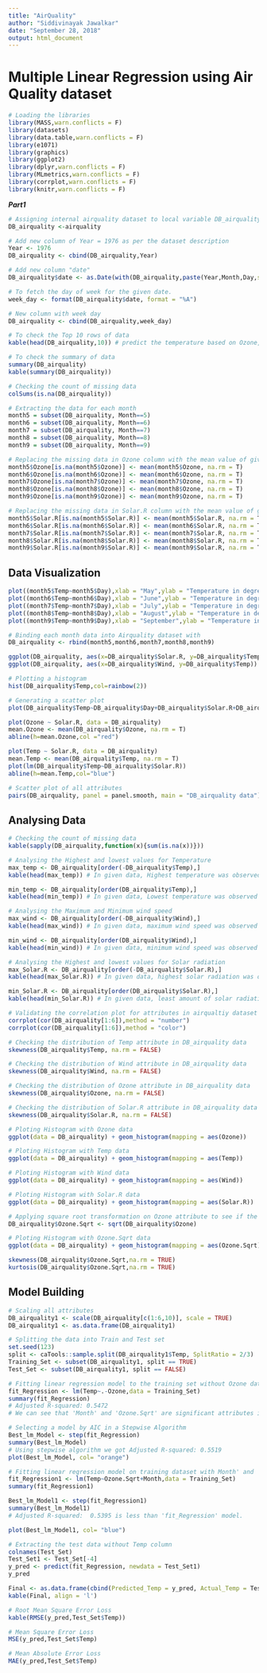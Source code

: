 ---
title: "AirQuality"
author: "Siddivinayak Jawalkar"
date: "September 28, 2018"
output: html_document
---
# Multiple Linear Regression using Air Quality dataset
```{r: Loading Libraries}
# Loading the libraries
library(MASS,warn.conflicts = F)
library(datasets)
library(data.table,warn.conflicts = F)
library(e1071)
library(graphics)
library(ggplot2)
library(dplyr,warn.conflicts = F)
library(MLmetrics,warn.conflicts = F)
library(corrplot,warn.conflicts = F)
library(knitr,warn.conflicts = F)
```
***Part1***
```{r: Loading data}
# Assigning internal airquality dataset to local variable DB_airquality
DB_airquality <-airquality

# Add new column of Year = 1976 as per the dataset description
Year <- 1976
DB_airquality <- cbind(DB_airquality,Year)

# Add new column "date"
DB_airquality$date <- as.Date(with(DB_airquality,paste(Year,Month,Day,sep="-")),"%Y-%m-%d")

# To fetch the day of week for the given date.
week_day <- format(DB_airquality$date, format = "%A")

# New column with week day
DB_airquality <- cbind(DB_airquality,week_day)

# To check the Top 10 rows of data
kable(head(DB_airquality,10)) # predict the temperature based on Ozone, Solar radiation and wind parameters

# To check the summary of data
summary(DB_airquality)
kable(summary(DB_airquality))

# Checking the count of missing data
colSums(is.na(DB_airquality))
```
```{r: Handling the missing data}
# Extracting the data for each month
month5 = subset(DB_airquality, Month==5)
month6 = subset(DB_airquality, Month==6)
month7 = subset(DB_airquality, Month==7)
month8 = subset(DB_airquality, Month==8)
month9 = subset(DB_airquality, Month==9)

# Replacing the missing data in Ozone column with the mean value of given month
month5$Ozone[is.na(month5$Ozone)] <- mean(month5$Ozone, na.rm = T)
month6$Ozone[is.na(month6$Ozone)] <- mean(month6$Ozone, na.rm = T)
month7$Ozone[is.na(month7$Ozone)] <- mean(month7$Ozone, na.rm = T)
month8$Ozone[is.na(month8$Ozone)] <- mean(month8$Ozone, na.rm = T)
month9$Ozone[is.na(month9$Ozone)] <- mean(month9$Ozone, na.rm = T)

# Replacing the missing data in Solar.R column with the mean value of given month
month5$Solar.R[is.na(month5$Solar.R)] <- mean(month5$Solar.R, na.rm = T)
month6$Solar.R[is.na(month6$Solar.R)] <- mean(month6$Solar.R, na.rm = T)
month7$Solar.R[is.na(month7$Solar.R)] <- mean(month7$Solar.R, na.rm = T)
month8$Solar.R[is.na(month8$Solar.R)] <- mean(month8$Solar.R, na.rm = T)
month9$Solar.R[is.na(month9$Solar.R)] <- mean(month9$Solar.R, na.rm = T)
```
## Data Visualization
```{r}
plot((month5$Temp~month5$Day),xlab = "May",ylab = "Temperature in degrees F",main="Temperature pattern in May",col="red")
plot((month6$Temp~month6$Day),xlab = "June",ylab = "Temperature in degrees F",main="Temperature pattern in June",col="blue")
plot((month7$Temp~month7$Day),xlab = "July",ylab = "Temperature in degrees F",main="Temperature pattern in July",col="orange")
plot((month8$Temp~month8$Day),xlab = "August",ylab = "Temperature in degrees F",main="Temperature pattern in August",col="green")
plot((month9$Temp~month9$Day),xlab = "September",ylab = "Temperature in degrees F",main="Temperature pattern in September",col=rainbow(2))

# Binding each month data into Airquality dataset with 
DB_airquality <- rbind(month5,month6,month7,month8,month9)

ggplot(DB_airquality, aes(x=DB_airquality$Solar.R, y=DB_airquality$Temp)) + geom_point() + geom_smooth(method = lm)
ggplot(DB_airquality, aes(x=DB_airquality$Wind, y=DB_airquality$Temp)) + geom_point(col=as.factor(DB_airquality$Month))

# Plotting a histogram
hist(DB_airquality$Temp,col=rainbow(2))

# Generating a scatter plot
plot(DB_airquality$Temp~DB_airquality$Day+DB_airquality$Solar.R+DB_airquality$Wind+DB_airquality$Ozone,col="blue")

plot(Ozone ~ Solar.R, data = DB_airquality)
mean.Ozone <- mean(DB_airquality$Ozone, na.rm = T)
abline(h=mean.Ozone,col ="red")

plot(Temp ~ Solar.R, data = DB_airquality)
mean.Temp <- mean(DB_airquality$Temp, na.rm = T)
plot(lm(DB_airquality$Temp~DB_airquality$Solar.R))
abline(h=mean.Temp,col="blue")

# Scatter plot of all attributes
pairs(DB_airquality, panel = panel.smooth, main = "DB_airquality data")
```

## Analysing Data
```{r}
# Checking the count of missing data
kable(sapply(DB_airquality,function(x){sum(is.na(x))}))

# Analysing the Highest and lowest values for Temperature
max_temp <- DB_airquality[order(-DB_airquality$Temp),]
kable(head(max_temp)) # In given data, Highest temperature was observed in August 1976

min_temp <- DB_airquality[order(DB_airquality$Temp),]
kable(head(min_temp)) # In given data, Lowest temperature was observed in May 1976

# Analysing the Maximum and Minimum wind speed
max_wind <- DB_airquality[order(-DB_airquality$Wind),]
kable(head(max_wind)) # In given data, maximum wind speed was observed in May 1976

min_wind <- DB_airquality[order(DB_airquality$Wind),]
kable(head(min_wind)) # In given data, minimum wind speed was observed in June 1976

# Analysing the Highest and lowest values for Solar radiation
max_Solar.R <- DB_airquality[order(-DB_airquality$Solar.R),]
kable(head(max_Solar.R)) # In given data, highest solar radiation was observed in May 1976

min_Solar.R <- DB_airquality[order(DB_airquality$Solar.R),]
kable(head(min_Solar.R)) # In given data, least amount of solar radiation was observed in July 1976

# Validating the correlation plot for attributes in airqualtiy dataset
corrplot(cor(DB_airquality[1:6]),method = "number")
corrplot(cor(DB_airquality[1:6]),method = "color")

# Checking the distribution of Temp attribute in DB_airquality data
skewness(DB_airquality$Temp, na.rm = FALSE)

# Checking the distribution of Wind attribute in DB_airquality data
skewness(DB_airquality$Wind, na.rm = FALSE)

# Checking the distribution of Ozone attribute in DB_airquality data
skewness(DB_airquality$Ozone, na.rm = FALSE)

# Checking the distribution of Solar.R attribute in DB_airquality data
skewness(DB_airquality$Solar.R, na.rm = FALSE)

# Ploting Histogram with Ozone data
ggplot(data = DB_airquality) + geom_histogram(mapping = aes(Ozone))

# Ploting Histogram with Temp data
ggplot(data = DB_airquality) + geom_histogram(mapping = aes(Temp))

# Ploting Histogram with Wind data
ggplot(data = DB_airquality) + geom_histogram(mapping = aes(Wind))

# Ploting Histogram with Solar.R data
ggplot(data = DB_airquality) + geom_histogram(mapping = aes(Solar.R))
```
```{r}
# Applying square root transformation on Ozone attribute to see if the histogram becomes more symmetric
DB_airquality$Ozone.Sqrt <- sqrt(DB_airquality$Ozone)

# Ploting Histogram with Ozone.Sqrt data
ggplot(data = DB_airquality) + geom_histogram(mapping = aes(Ozone.Sqrt))

skewness(DB_airquality$Ozone.Sqrt,na.rm = TRUE)
kurtosis(DB_airquality$Ozone.Sqrt,na.rm = TRUE)
```
## Model Building
```{r}
# Scaling all attributes
DB_airquality1 <- scale(DB_airquality[c(1:6,10)], scale = TRUE)
DB_airquality1 <- as.data.frame(DB_airquality1)

# Splitting the data into Train and Test set
set.seed(123)
split <- caTools::sample.split(DB_airquality1$Temp, SplitRatio = 2/3)
Training_Set <- subset(DB_airquality1, split == TRUE)
Test_Set <- subset(DB_airquality1, split == FALSE)

# Fitting linear regression model to the training set without Ozone data
fit_Regression <- lm(Temp~.-Ozone,data = Training_Set)
summary(fit_Regression)
# Adjusted R-squared: 0.5472 
# We can see that 'Month' and 'Ozone.Sqrt' are significant attributes in building a Linear regression model.

# Selecting a model by AIC in a Stepwise Algorithm
Best_lm_Model <- step(fit_Regression)
summary(Best_lm_Model)
# Using stepwise algorithm we got Adjusted R-squared: 0.5519
plot(Best_lm_Model, col= "orange")

# Fitting linear regression model on training dataset with Month' and 'Ozone.Sqrt' as dependent variables.
fit_Regression1 <- lm(Temp~Ozone.Sqrt+Month,data = Training_Set)
summary(fit_Regression1)

Best_lm_Model1 <- step(fit_Regression1)
summary(Best_lm_Model1)
# Adjusted R-squared:  0.5395 is less than 'fit_Regression' model.

plot(Best_lm_Model1, col= "blue")

# Extracting the test data without Temp column
colnames(Test_Set)
Test_Set1 <- Test_Set[-4]
y_pred <- predict(fit_Regression, newdata = Test_Set1)
y_pred

Final <- as.data.frame(cbind(Predicted_Temp = y_pred, Actual_Temp = Test_Set$Temp))
kable(Final, align = 'l')

# Root Mean Square Error Loss
kable(RMSE(y_pred,Test_Set$Temp)) 

# Mean Square Error Loss
MSE(y_pred,Test_Set$Temp)

# Mean Absolute Error Loss
MAE(y_pred,Test_Set$Temp)
```
